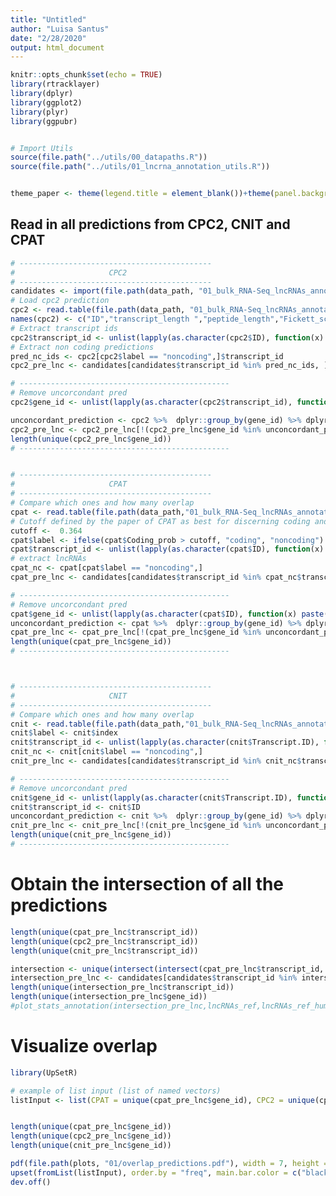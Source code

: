 ```yaml
---
title: "Untitled"
author: "Luisa Santus"
date: "2/28/2020"
output: html_document
---
```


```r
knitr::opts_chunk$set(echo = TRUE)
library(rtracklayer)
library(dplyr)
library(ggplot2)
library(plyr)
library(ggpubr)


# Import Utils
source(file.path("../utils/00_datapaths.R"))
source(file.path("../utils/01_lncrna_annotation_utils.R"))


theme_paper <- theme(legend.title = element_blank())+theme(panel.background = element_rect(fill = "white", colour = "white"))+theme(panel.background = element_rect(fill = "white", colour = "grey50"))+theme(axis.text = element_text(size = 18), axis.title = element_text(size = 20), legend.text = element_text(size = 18))
```

## Read in all predictions from CPC2, CNIT and CPAT

```r
# -------------------------------------------
#                     CPC2 
# -------------------------------------------
candidates <- import(file.path(data_path, "01_bulk_RNA-Seq_lncRNAs_annotation/03_novel_lncRNAs_list/02_novel_expressed/candidates.gtf"))
# Load cpc2 prediction 
cpc2 <- read.table(file.path(data_path, "01_bulk_RNA-Seq_lncRNAs_annotation/03_novel_lncRNAs_list/03_predictions/CPC2/cpc2_pred.txt"))
names(cpc2) <- c("ID","transcript_length ","peptide_length","Fickett_score" , " pI", "ORF_integrity", "coding_probability","label")
# Extract transcript ids 
cpc2$transcript_id <- unlist(lapply(as.character(cpc2$ID), function(x) strsplit(x,"[(]")[[1]][1]))
# Extract non coding predictions
pred_nc_ids <- cpc2[cpc2$label == "noncoding",]$transcript_id
cpc2_pre_lnc <- candidates[candidates$transcript_id %in% pred_nc_ids, ]

# -----------------------------------------------
# Remove uncorcondant pred
cpc2$gene_id <- unlist(lapply(as.character(cpc2$transcript_id), function(x) paste(unlist(strsplit(x, "[.]"))[1:2], collapse = ".")))

unconcordant_prediction <- cpc2 %>%  dplyr::group_by(gene_id) %>% dplyr::summarise(Unique_Elements =  dplyr::n_distinct(label)) %>%  dplyr::filter( Unique_Elements > 1)
cpc2_pre_lnc <- cpc2_pre_lnc[!(cpc2_pre_lnc$gene_id %in% unconcordant_prediction$gene_id)]
length(unique(cpc2_pre_lnc$gene_id))
# -----------------------------------------------


# -------------------------------------------
#                     CPAT 
# -------------------------------------------
# Compare which ones and how many overlap 
cpat <- read.table(file.path(data_path,"01_bulk_RNA-Seq_lncRNAs_annotation/03_novel_lncRNAs_list/03_predictions/CPAT/cpat_pred.ORF_prob.tsv"), header = TRUE)
# Cutoff defined by the paper of CPAT as best for discerning coding and lnc
cutoff <-  0.364
cpat$label <- ifelse(cpat$Coding_prob > cutoff, "coding", "noncoding")
cpat$transcript_id <- unlist(lapply(as.character(cpat$ID), function(x) strsplit(x,"[(]")[[1]][1]))
# extract lncRNAs
cpat_nc <- cpat[cpat$label == "noncoding",]
cpat_pre_lnc <- candidates[candidates$transcript_id %in% cpat_nc$transcript_id, ]

# -----------------------------------------------
# Remove uncorcondant pred
cpat$gene_id <- unlist(lapply(as.character(cpat$ID), function(x) paste(unlist(strsplit(x, "[.]"))[1:2], collapse = ".")))
unconcordant_prediction <- cpat %>%  dplyr::group_by(gene_id) %>% dplyr::summarise(Unique_Elements =  dplyr::n_distinct(label)) %>%  dplyr::filter( Unique_Elements > 1)
cpat_pre_lnc <- cpat_pre_lnc[!(cpat_pre_lnc$gene_id %in% unconcordant_prediction$gene_id)]
length(unique(cpat_pre_lnc$gene_id))
# -----------------------------------------------



# -------------------------------------------
#                     CNIT 
# -------------------------------------------
# Compare which ones and how many overlap 
cnit <- read.table(file.path(data_path,"01_bulk_RNA-Seq_lncRNAs_annotation/03_novel_lncRNAs_list/03_predictions/CNIT/cnit_pred/CNCI2.index"), header = TRUE,sep="\t")
cnit$label <- cnit$index
cnit$transcript_id <- unlist(lapply(as.character(cnit$Transcript.ID), function(x) strsplit(x,"[(]")[[1]][1]))
cnit_nc <- cnit[cnit$label == "noncoding",]
cnit_pre_lnc <- candidates[candidates$transcript_id %in% cnit_nc$transcript_id, ]

# -----------------------------------------------
# Remove uncorcondant pred
cnit$gene_id <- unlist(lapply(as.character(cnit$Transcript.ID), function(x) paste(unlist(strsplit(x, "[.]"))[1:2], collapse = ".")))
cnit$transcript_id <- cnit$ID
unconcordant_prediction <- cnit %>%  dplyr::group_by(gene_id) %>% dplyr::summarise(Unique_Elements =  dplyr::n_distinct(label)) %>%  dplyr::filter( Unique_Elements > 1)
cnit_pre_lnc <- cnit_pre_lnc[!(cnit_pre_lnc$gene_id %in% unconcordant_prediction$gene_id)]
length(unique(cnit_pre_lnc$gene_id))
# -----------------------------------------------
```


# Obtain the intersection of all the predictions

```r
length(unique(cpat_pre_lnc$transcript_id))
length(unique(cpc2_pre_lnc$transcript_id))
length(unique(cnit_pre_lnc$transcript_id))

intersection <- unique(intersect(intersect(cpat_pre_lnc$transcript_id, cpc2_pre_lnc$transcript_id), cnit_pre_lnc$transcript_id))
intersection_pre_lnc <- candidates[candidates$transcript_id %in% intersection, ]
length(unique(intersection_pre_lnc$transcript_id))
length(unique(intersection_pre_lnc$gene_id))
#plot_stats_annotation(intersection_pre_lnc,lncRNAs_ref,lncRNAs_ref_human, mrna_ref_human, mRNAs_ref)

```


# Visualize overlap 

```r
library(UpSetR)

# example of list input (list of named vectors)
listInput <- list(CPAT = unique(cpat_pre_lnc$gene_id), CPC2 = unique(cpc2_pre_lnc$gene_id), CNIT = unique(cnit_pre_lnc$gene_id))


length(unique(cpat_pre_lnc$gene_id))
length(unique(cpc2_pre_lnc$gene_id))
length(unique(cnit_pre_lnc$gene_id))

pdf(file.path(plots, "01/overlap_predictions.pdf"), width = 7, height = 5)
upset(fromList(listInput), order.by = "freq", main.bar.color = c("black", rep("grey",6)),text.scale = c(2.5, 2.5, 2.5, 1.0, 2, 2.15))
dev.off()

```




